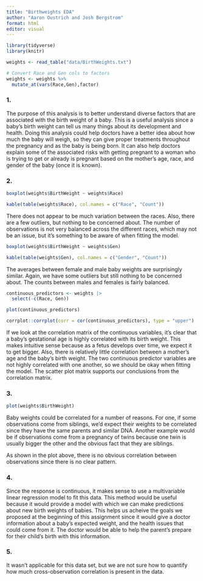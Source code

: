 ```yaml
---
title: "Birthweights EDA"
author: "Aaron Oustrich and Josh Bergstrom"
format: html
editor: visual
---
```


```r
library(tidyverse)
library(knitr)

weights <- read_table("data/BirthWeights.txt")

# Convert Race and Gen cols to factors
weights <- weights %>% 
  mutate_at(vars(Race,Gen),factor)
```

### 1.

The purpose of this analysis is to better understand diverse factors that are associated with the birth weight of a baby. This is a useful analysis since a baby's birth weight can tell us many things about its development and health. Doing this analysis could help doctors have a better idea about how much the baby will weigh, so they can give proper treatments throughout the pregnancy and as the baby is being born. It can also help doctors explain some of the associated risks with getting pregnant to a woman who is trying to get or already is pregnant based on the mother's age, race, and gender of the baby (once it is known).

### 2.

```r
boxplot(weights$BirthWeight ~ weights$Race)

kable(table(weights$Race), col.names = c("Race", "Count"))
```

There does not appear to be much variation between the races. Also, there are a few outliers, but nothing to be concerned about. The number of observations is not very balanced across the different races, which may not be an issue, but it's something to be aware of when fitting the model.

```r
boxplot(weights$BirthWeight ~ weights$Gen)

kable(table(weights$Gen), col.names = c("Gender", "Count"))
```

The averages between female and male baby weights are surprisingly similar. Again, we have some outliers but still nothing to be concerned about. The counts between males and females is fairly balanced.

```r
continuous_predictors <- weights |>
  select(-c(Race, Gen))

plot(continuous_predictors)

corrplot::corrplot(corr = cor(continuous_predictors), type = "upper")
```

If we look at the correlation matrix of the continuous variables, it's clear that a baby's gestational age is highly correlated with its birth weight. This makes intuitive sense because as a fetus develops over time, we expect it to get bigger. Also, there is relatively little correlation between a mother's age and the baby's birth weight. The two continuous predictor variables are not highly correlated with one another, so we should be okay when fitting the model. The scatter plot matrix supports our conclusions from the correlation matrix.

### 3.

```r
plot(weights$BirthWeight)
```

Baby weights could be correlated for a number of reasons. For one, if some observations come from siblings, we'd expect their weights to be correlated since they have the same parents and similar DNA. Another example would be if observations come from a pregnancy of twins because one twin is usually bigger the other and the obvious fact that they are siblings.

As shown in the plot above, there is no obvious correlation between observations since there is no clear pattern.

### 4.

Since the response is continuous, it makes sense to use a multivariable linear regression model to fit this data. This method would be useful because it would provide a model with which we can make predictions about new birth weights of babies. This helps us acheive the goals we proposed at the beginning of this assignment since it would give a doctor information about a baby's expected weight, and the health issues that could come from it. The doctor would be able to help the parent's prepare for their child's birth with this information.

### 5.

It wasn't applicable for this data set, but we are not sure how to quantify how much cross-observation correlation is present in the data.
